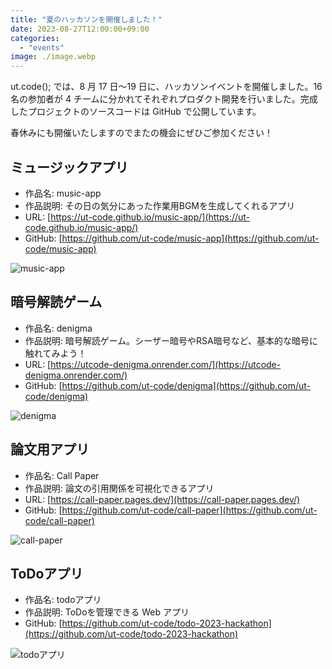 ```yaml
---
title: "夏のハッカソンを開催しました！"
date: 2023-08-27T12:00:00+09:00
categories:
  - "events"
image: ./image.webp
---
```


ut.code(); では、8 月 17 日〜19 日に、ハッカソンイベントを開催しました。16 名の参加者が 4 チームに分かれてそれぞれプロダクト開発を行いました。完成したプロジェクトのソースコードは GitHub で公開しています。

春休みにも開催いたしますのでまたの機会にぜひご参加ください！

## ミュージックアプリ

- 作品名: music-app
- 作品説明: その日の気分にあった作業用BGMを生成してくれるアプリ
- URL: [https://ut-code.github.io/music-app/](https://ut-code.github.io/music-app/)
- GitHub: [https://github.com/ut-code/music-app](https://github.com/ut-code/music-app)

![music-app](./music-app.webp)

## 暗号解読ゲーム

- 作品名: denigma
- 作品説明: 暗号解読ゲーム。シーザー暗号やRSA暗号など、基本的な暗号に触れてみよう！
- URL: [https://utcode-denigma.onrender.com/](https://utcode-denigma.onrender.com/)
- GitHub: [https://github.com/ut-code/denigma](https://github.com/ut-code/denigma)

![denigma](./denigma.webp)

## 論文用アプリ

- 作品名: Call Paper
- 作品説明: 論文の引用関係を可視化できるアプリ
- URL: [https://call-paper.pages.dev/](https://call-paper.pages.dev/)
- GitHub: [https://github.com/ut-code/call-paper](https://github.com/ut-code/call-paper)

![call-paper](./call-paper.webp)

## ToDoアプリ

- 作品名: todoアプリ
- 作品説明: ToDoを管理できる Web アプリ
- GitHub: [https://github.com/ut-code/todo-2023-hackathon](https://github.com/ut-code/todo-2023-hackathon)

![todoアプリ](./todo.webp)

